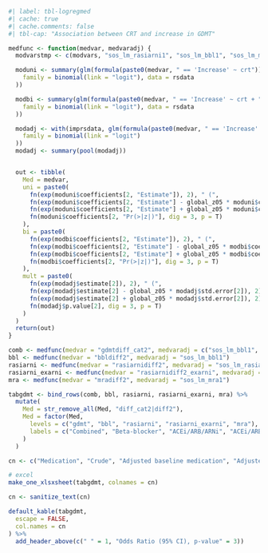 ```r
#| label: tbl-logregmed
#| cache: true
#| cache.comments: false
#| tbl-cap: "Association between CRT and increase in GDMT"

medfunc <- function(medvar, medvaradj) {
  modvarstmp <- c(modvars, "sos_lm_rasiarni1", "sos_lm_bbl1", "sos_lm_mra1")

  moduni <- summary(glm(formula(paste0(medvar, " == 'Increase' ~ crt")),
    family = binomial(link = "logit"), data = rsdata
  ))

  modbi <- summary(glm(formula(paste0(medvar, " == 'Increase' ~ crt + ", paste(medvaradj, collapse = " + "))),
    family = binomial(link = "logit"), data = rsdata
  ))

  modadj <- with(imprsdata, glm(formula(paste0(medvar, " == 'Increase' ~ crt + ", paste(modvarstmp, collapse = " + "))),
    family = binomial(link = "logit")
  ))
  modadj <- summary(pool(modadj))


  out <- tibble(
    Med = medvar,
    uni = paste0(
      fn(exp(moduni$coefficients[2, "Estimate"]), 2), " (",
      fn(exp(moduni$coefficients[2, "Estimate"] - global_z05 * moduni$coefficients[2, "Std. Error"]), 2), "-",
      fn(exp(moduni$coefficients[2, "Estimate"] + global_z05 * moduni$coefficients[2, "Std. Error"]), 2), "), ",
      fn(moduni$coefficients[2, "Pr(>|z|)"], dig = 3, p = T)
    ),
    bi = paste0(
      fn(exp(modbi$coefficients[2, "Estimate"]), 2), " (",
      fn(exp(modbi$coefficients[2, "Estimate"] - global_z05 * modbi$coefficients[2, "Std. Error"]), 2), "-",
      fn(exp(modbi$coefficients[2, "Estimate"] + global_z05 * modbi$coefficients[2, "Std. Error"]), 2), "), ",
      fn(modbi$coefficients[2, "Pr(>|z|)"], dig = 3, p = T)
    ),
    mult = paste0(
      fn(exp(modadj$estimate[2]), 2), " (",
      fn(exp(modadj$estimate[2] - global_z05 * modadj$std.error[2]), 2), "-",
      fn(exp(modadj$estimate[2] + global_z05 * modadj$std.error[2]), 2), "), ",
      fn(modadj$p.value[2], dig = 3, p = T)
    )
  )
  return(out)
}

comb <- medfunc(medvar = "gdmtdiff_cat2", medvaradj = c("sos_lm_bbl1", "sos_lm_rasiarni1", "sos_lm_mra1"))
bbl <- medfunc(medvar = "bbldiff2", medvaradj = "sos_lm_bbl1")
rasiarni <- medfunc(medvar = "rasiarnidiff2", medvaradj = "sos_lm_rasiarni1")
rasiarni_exarni <- medfunc(medvar = "rasiarnidiff2_exarni", medvaradj = "sos_lm_rasiarni1")
mra <- medfunc(medvar = "mradiff2", medvaradj = "sos_lm_mra1")

tabgdmt <- bind_rows(comb, bbl, rasiarni, rasiarni_exarni, mra) %>%
  mutate(
    Med = str_remove_all(Med, "diff_cat2|diff2"),
    Med = factor(Med,
      levels = c("gdmt", "bbl", "rasiarni", "rasiarni_exarni", "mra"),
      labels = c("Combined", "Beta-blocker", "ACEi/ARB/ARNi", "ACEi/ARB", "MRA")
    )
  )

cn <- c("Medication", "Crude", "Adjusted baseline medication", "Adjusted")

# excel
make_one_xlsxsheet(tabgdmt, colnames = cn)

cn <- sanitize_text(cn)

default_kable(tabgdmt,
  escape = FALSE,
  col.names = cn
) %>%
  add_header_above(c(" " = 1, "Odds Ratio (95% CI), p-value" = 3))
```
